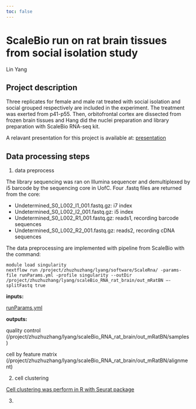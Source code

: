 ```yaml
---
toc: false
---
```


# ScaleBio run on rat brain tissues from social isolation study
Lin Yang

## Project description
Three replicates for female and male rat treated with social isolation and social grouped respectively are included in the experiment. The treatment was exerted from p41-p55. Then, orbitofrontal cortex are dissected from frozen brain tissues and Hang did the nuclei preparation and library preparation with ScaleBio RNA-seq kit.

A relavant presentation for this project is available at: [presentation](https://uchicago.box.com/s/o20tc5qjuk0ekn20dbln4atk9shx8sb1)

## Data processing steps
1. data preprocess

The library sequencing was ran on Illumina sequencer and demultiplexed by i5 barcode by the sequencing core in UofC.
Four .fastq files are returned from the core: 

* Undetermined_S0_L002_I1_001.fastq.gz: i7 index
* Undetermined_S0_L002_I2_001.fastq.gz: i5 index
* Undetermined_S0_L002_R1_001.fastq.gz: reads1, recording barcode sequences
* Undetermined_S0_L002_R2_001.fastq.gz: reads2, recording cDNA sequences

The data preprocessing are implemented with pipeline from ScaleBio with the command:

```
module load singularity
nextflow run /project/zhuzhuzhang/lyang/software/ScaleRna/ -params-file runParams.yml -profile singularity --outDir /project/zhuzhuzhang/lyang/scaleBio_RNA_rat_brain/out_mRatBN —-splitFastq true
```

**inputs:**

[runParams.yml](../script/runParams.yml)

**outputs:**

quality control (/project/zhuzhuzhang/lyang/scaleBio_RNA_rat_brain/out_mRatBN/samples)

cell by feature matrix (/project/zhuzhuzhang/lyang/scaleBio_RNA_rat_brain/out_mRatBN/alignment)

2. cell clustering

[Cell clustering was perform in R with Seurat package](cell_clustering.html)

3. 

